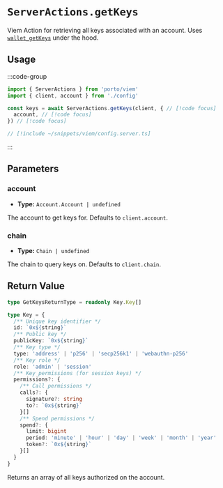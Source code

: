 # `ServerActions.getKeys`

Viem Action for retrieving all keys associated with an account. Uses [`wallet_getKeys`](/rpc-server/wallet_getKeys) under the hood.

## Usage

:::code-group

```ts twoslash [example.ts]
import { ServerActions } from 'porto/viem'
import { client, account } from './config'

const keys = await ServerActions.getKeys(client, { // [!code focus]
  account, // [!code focus]
}) // [!code focus]
```

```ts twoslash [config.ts] filename="config.ts"
// [!include ~/snippets/viem/config.server.ts]
```

:::

## Parameters

### account

- **Type:** `Account.Account | undefined`

The account to get keys for. Defaults to `client.account`.

### chain

- **Type:** `Chain | undefined`

The chain to query keys on. Defaults to `client.chain`.

## Return Value

```ts
type GetKeysReturnType = readonly Key.Key[]

type Key = {
  /** Unique key identifier */
  id: `0x${string}`
  /** Public key */
  publicKey: `0x${string}`
  /** Key type */
  type: 'address' | 'p256' | 'secp256k1' | 'webauthn-p256'
  /** Key role */
  role: 'admin' | 'session'
  /** Key permissions (for session keys) */
  permissions?: {
    /** Call permissions */
    calls?: {
      signature?: string
      to?: `0x${string}`
    }[]
    /** Spend permissions */
    spend?: {
      limit: bigint
      period: 'minute' | 'hour' | 'day' | 'week' | 'month' | 'year'
      token?: `0x${string}`
    }[]
  }
}
```

Returns an array of all keys authorized on the account.
